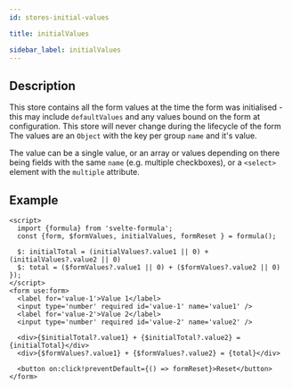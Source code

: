 ```yaml
---
id: stores-initial-values

title: initialValues

sidebar_label: initialValues
---
```


## Description

This store contains all the form values at the time the form was initialised - this may include `defaultValues` and any values
bound on the form at configuration. This store will never change during the lifecycle of the form The values are an `Object` with the
key per group `name` and it's value.

The value can be a single value, or an array or values depending on there being fields with the same `name` (e.g. multiple checkboxes), or a `<select>` element
with the `multiple` attribute.

## Example

```svelte
<script>
  import {formula} from 'svelte-formula';
  const {form, $formValues, initialValues, formReset } = formula();

  $: initialTotal = (initialValues?.value1 || 0) + (initialValues?.value2 || 0)
  $: total = ($formValues?.value1 || 0) + ($formValues?.value2 || 0)
});
</script>
<form use:form>
  <label for='value-1'>Value 1</label>
  <input type='number' required id='value-1' name='value1' />
  <label for='value-2'>Value 2</label>
  <input type='number' required id='value-2' name='value2' />

  <div>{$initialTotal?.value1} + {$initialTotal?.value2} = {initialTotal}</div>
  <div>{$formValues?.value1} + {$formValues?.value2} = {total}</div>

  <button on:click!preventDefault={() => formReset}>Reset</button>
</form>
```

